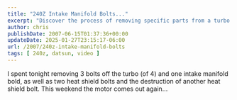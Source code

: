 ```yaml
---
title: "240Z Intake Manifold Bolts..."
excerpt: "Discover the process of removing specific parts from a turbo motor in this detailed tutorial with an embedded video guide."
author: chris
publishDate: 2007-06-15T01:37:36+00:00
updateDate: 2025-01-27T23:15:17-06:00
url: /2007/240z-intake-manifold-bolts
tags: [ 240z, datsun, video ]
---
```


<YouTubeEmbed videoId="WDRsQYWPIkQ" title="Project 240Z Intake Manifold Bolts..." publishDate="2007-06-15T01:37:36+00:00" description="Discover the process of removing specific parts from a turbo motor in this detailed tutorial with an embedded video guide." />

I spent tonight removing 3 bolts off the turbo (of 4) and one intake manifold bold, as well as two heat shield bolts and the destruction of another heat shield bolt. This weekend the motor comes out again...
